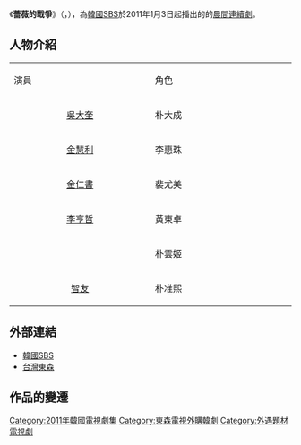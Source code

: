 {{Distinguish|玫瑰戰爭}}
{{Infobox Television
| show_name = 薔薇的戰爭
| original_name = 장미의 전쟁
| image = [[File:War_of_the_Roses.jpg|250px]]
| caption              = 
| show_name_2          = 
| format               = 
| creator              = 
| developer            = 
| writer               = [[李瑾瑩|李瑾瑩]]
| director             = [[崔英勳|崔英勳]]
| creative_director    = 
| presenter            = 
| starring             = [[吳大奎|吳大奎]]、[[金慧利|金慧利]]、[[李亨哲|李賢哲]]、<br>[[金仁書|金仁書]]
| judges               = 
| voices               = 
| narrated             = 
| theme_music_composer = 
| opentheme            = 
| endtheme             = 
| composer             = 
| country              = {{KOR}}
| language             = [[韓語|韓語]]
| num_seasons          =
| num_episodes         = 102
| list_episodes        =
| executive_producer   =
| producer             =
| supervising_producer =
| editor               =
| location             =
| cinematography       =
| camera               =
| company              =
| distributor          =
| channel              = [[SBS_(韓國)|SBS]]
| audio_format         =
| slogan               =
| first_run            = {{KOR}}
| first_aired          = {{start date|2011|01|03}}
| last_aired           = {{end date|2011|05|24}}
| status               =
| preceded_by          = 
| followed_by          = 
| related              = 
| website              = 
| production_website   =
| show_name_zh-tw      = 薔薇的戰爭
| show_name_zh-sg      = 玫瑰的战争
| show_name_zh-my      = 玫瑰的战争
}}
《'''薔薇的戰爭'''》（{{Lang-ko|'''장미의 전쟁'''}}，{{lang-en|'''War of the Roses'''}}），為[[韓國|韓國]][[SBS株式會社|SBS]]於2011年1月3日起播出的的[[SBS晨間連續劇|晨間連續劇]]。

== 人物介紹 ==
{| class="wikitable" width="70%"
|- style="background:cornflowerblue; color:white" align=center
| style="width:10%"| 演員|| style="width:10%"| 角色  
|-
|<center>[[吳大奎|吳大奎]]||朴大成
|-
|<center>[[金慧利|金慧利]]||李惠珠
|-
|<center>[[金仁書|金仁書]]||裴尤美
|-
|<center>[[李亨哲|李亨哲]]||黃東卓
|-
|<center>{{link-ko|韓秀珍|한수진 (배우)}}||朴雲姬
|-
|<center>[[智友|智友]]||朴准熙
|}

== 外部連結 ==
*[http://tv.sbs.co.kr/rose 韓國SBS] {{Wayback|url=http://tv.sbs.co.kr/rose |date=20111017181125 }}{{ko}}
*[https://web.archive.org/web/20111014035925/http://blog.ebc.net.tw/apps/rose/Index.aspx 台灣東森]{{zh}}

== 作品的變遷 ==
{{電視節目的變遷
| 電視台={{KOR}} [[SBS_(韓國)|SBS]]
| 播放檔次=[[SBS晨間連續劇|晨間劇]]
| 節目名稱=薔薇的戰爭<br />（2011年1月3日 - 2011年5月24日）
| 上一節目=[[不懂女人|不懂女人]]<br />（2010年8月2日 － 2010年12月31日）
| 下一節目=[[加油！歐巴桑|加油！歐巴桑]]<br />（2011年5月30日 － 2011年10月21日）
}}
{{電視節目的變遷
| 電視台={{TWN}} [[東森戲劇台|東森戲劇台]]
| 播放檔次=星期一至五21:00 - 22:00<br>10/17起改為20:00 - 22:00，11/29起改為20:00 - 21:00
| 節目名稱=薔薇的戰爭<br />（2011年10月11日 - 2011年12月13日）
| 上一節目=[[新妓生傳|芙蓉閣之戀]]<br />（2011年8月1日 - 2011年10月14日）
| 下一節目=[[加油！歐巴桑|加油！歐巴桑]]<br />（2011年11月29日 - 2012年2月10日）
}}
{{SBS晨間連續劇}}
{{2011年台灣播出之韓劇}}
{{DEFAULTSORT:Jangmiui Jeonjaeng}}
[[Category:2011年韓國電視劇集|Category:2011年韓國電視劇集]]
[[Category:東森電視外購韓劇|Category:東森電視外購韓劇]]
[[Category:外遇題材電視劇|Category:外遇題材電視劇]]
